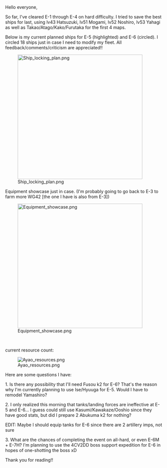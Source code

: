Hello everyone,

So far, I've cleared E-1 through E-4 on hard difficulty. I tried to save the best ships for last, using lv43 Hatsuzuki, lv51 Mogami, lv52 Noshiro, lv53 Yahagi as well as Takao/Atago/Kako/Furutaka for the first 4 maps.

Below is my current planned ships for E-5 (highlighted) and E-6 (circled). I circled 18 ships just in case I need to modify my fleet. All feedback/comments/criticism are appreciated!!

[[File:Ship_locking_plan.png|thumb|left|400px]]































<span style="font-weight:normal;">Equipment showcase just in case. (I'm probably going to go back to E-3 to farm more WG42 [the one I have is also from E-3])</span>

[[File:Equipment_showcase.png|thumb|left|400px]]


                   























current resource count: 
  

[[File:Ayao_resources.png|thumb|left]]








Here are some questions I have: 

1. Is there any possibility that I'll need Fusou k2 for E-6? That's the reason why I'm currently planning to use Ise/Hyuuga for E-5. Would I have to remodel Yamashiro?

2. I only realized this morning that tanks/landing forces are ineffective at E-5 and E-6... I guess could still use Kasumi/Kawakaze/Ooshio since they have good stats, but did I prepare 2 Abukuma k2 for nothing? 

EDIT: Maybe I should equip tanks for E-6 since there are 2 artillery imps, not sure

3. What are the chances of completing the event on all-hard, or even E-6M + E-7H? I'm planning to use the 4CV2DD boss support expedition for E-6 in hopes of one-shotting the boss xD 

Thank you for reading!!<ac_metadata title="Fleet locking status (Planning for E-5 and E-6)"> </ac_metadata>